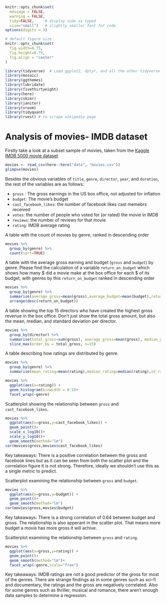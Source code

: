 
```r
knitr::opts_chunk$set(
  message = FALSE, 
  warning = FALSE, 
  tidy=FALSE,     # display code as typed
  size="small")   # slightly smaller font for code
options(digits = 3)

# default figure size
knitr::opts_chunk$set(
  fig.width=6.75, 
  fig.height=6.75,
  fig.align = "center"
)
```


```r
library(tidyverse)  # Load ggplot2, dplyr, and all the other tidyverse packages
library(mosaic)
library(ggthemes)
library(lubridate)
library(fivethirtyeight)
library(here)
library(skimr)
library(janitor)
library(vroom)
library(tidyquant)
library(rvest) # to scrape wikipedia page
```

# Analysis of movies- IMDB dataset

Firstly take a look at a subset sample of movies, taken from the [Kaggle IMDB 5000 movie dataset](https://www.kaggle.com/carolzhangdc/imdb-5000-movie-dataset)
  
```r

movies <- read_csv(here::here("data", "movies.csv"))
glimpse(movies)

```

Besides the obvious variables of `title`, `genre`, `director`, `year`, and `duration`, the rest of the variables are as follows:

- `gross` : The gross earnings in the US box office, not adjusted for inflation
- `budget`: The movie's budget 
- `cast_facebook_likes`: the number of facebook likes cast memebrs received
- `votes`: the number of people who voted for (or rated) the movie in IMDB 
- `reviews`: the number of reviews for that movie
- `rating`: IMDB average rating 

A table with the count of movies by genre, ranked in descending order

```r
movies %>% 
  group_by(genre) %>% 
  count(sort=TRUE)
```

A table with the average gross earning and budget (`gross` and `budget`) by genre. Please find the calculation of a variable `return_on_budget` which shows how many $ did a movie make at the box office for each $ of its budget, with genres by this `return_on_budget` ranked in descending order

```r
movies %>% 
  group_by(genre) %>% 
  summarise(average_gross=mean(gross),average_budget=mean(budget),return_on_budget=average_gross/average_budget) %>% 
  arrange(desc(return_on_budget))
```

A table showing the top 15 directors who have created the highest gross revenue in the box office. Don't just show the total gross amount, but also the mean, median, and standard deviation per director.

```r
movies %>% 
  group_by(director) %>% 
  summarise(total_gross=sum(gross), average_gross=mean(gross), median_gross=median(gross),std_gross=sd(gross)) %>% 
  slice_max(order_by = total_gross, n=15)

```
A table describing how ratings are distributed by genre.

```r

movies %>%
  group_by(genre) %>% 
  summarise(mean_rating=mean(rating),median_rating=median(rating),sd_rating=sd(rating))

```
```r

movies %>% 
  ggplot(aes(x=rating)) +
  geom_histogram(binwidth = 0.5)+
  facet_wrap(~genre)

```


Scatterplot showing the relationship between `gross` and `cast_facebook_likes`.
  
  
```r
movies %>% 
  ggplot(aes(x=gross,y=cast_facebook_likes)) +
  geom_point()+
  scale_x_log10()+
  scale_y_log10()+
  geom_smooth(method="lm")
cor(movies$gross,movies$cast_facebook_likes)
```

Key takeaways:
There is a positive correlation between the gross and facebook lines but as it can be seen from both the scatter plot and the correlation figure it is not strong. Therefore, ideally we shouldn’t use this as a single metric to predict.

Scatterplot examining the relationship between `gross` and `budget`. 

```r
movies %>% 
  ggplot(aes(x=gross,y=budget)) +
  geom_point()+
  geom_smooth(method="lm")
cor(movies$gross,movies$budget)
```

Key takeaways:
There is a strong correlation of 0.64 between budget and gross. The relationship is also apperant in the scatter plot. That means more budget a movie has more gross it will achive.

Scatterplot examining the relationship between `gross` and `rating`.

```r
movies %>% 
  ggplot(aes(x=gross,y=rating)) +
  geom_point()+
  geom_smooth(method="lm")+
  facet_wrap(~genre,scale="free")
```

Key takeaways:
IMDB ratings are not a good predictor of the gross for most of the genres. There are strange findings as in some genres such as sci-fi and documentary, the ratings and the gross are negatively correlated. Also for some genres such as thriller, musical and romance, there aren’t enough data samples to determine a regression.

